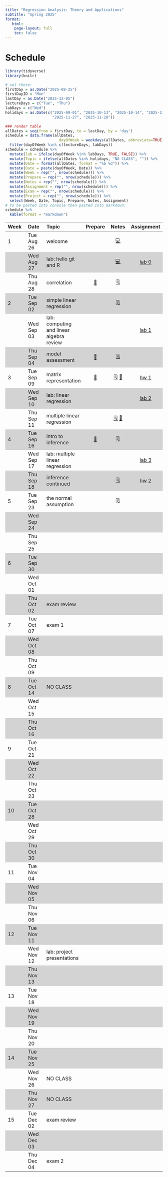 ```yaml
---
title: "Regression Analysis: Theory and Applications"
subtitle: "Spring 2025"
format:
   html: 
    page-layout: full
    toc: false
---
```


<!-- Course description  -->

<!-- In depth study of regression modeling with emphasis on applications and theoretical underpinnings. Linear and logistic regression, analysis of variance, model diagnostics, and selection. Maximum likelihood and least squares estimation of regression parameters. Examples from a variety of fields. Prerequisite: Either any STA 100-level course or STA 230, 231, or 240L and MATH 216, 218, or 221. Recommended co-requisite: STA 230, 231, or 240L. Interested students with different backgrounds should seek instructor consent. This course is required for Statistical Science majors and students interested in taking STA 360. Students interested in an applied-only regression course should take STA 210. -->

<!-- # Tentative outline -->

<!-- Week 1: Simple linear regression and mathematical notation -->

<!-- Week 2: Multiple linear regression  -->

<!-- Week 3: Types of predictors + Model comparison -->

<!-- Week 4: Inference -->

<!-- Week 5: Model conditions and diagnostics -->

<!-- Week 6: Diagnostics and transformations -->

<!-- Week 7: MLE  -->

<!-- Week 8: Logistic regression -->

<!-- Week 9: Logistic regression continued -->

<!-- Week 10: Weighted least squares -->

<!-- Week 11: Variable selection -->

<!-- Week 12: Model selection -->

<!-- Week 13: special topic / account for exam and review days -->

<!-- Week 14: no class -->

<!-- Week 15: special topic / account for exam and review days -->

# Schedule

```r
library(tidyverse)
library(knitr)
```

```r
# set these:
firstDay = as.Date("2025-08-25")
firstDayID = "Mon"
lastDay = as.Date("2025-12-05")
lectureDays = c("Tue", "Thu")
labDays = c("Wed")
holidays = as.Date(c("2025-09-01", "2025-10-13", "2025-10-14", "2025-11-26",
                     "2025-11-27", "2025-11-28"))

### render table
allDates = seq(from = firstDay, to = lastDay, by = 'day')
schedule = data.frame(allDates,
                        dayOfWeek = weekdays(allDates, abbreviate=TRUE)) %>%
  filter(dayOfWeek %in% c(lectureDays, labDays))
schedule = schedule %>%
  mutate(lab = ifelse(dayOfWeek %in% labDays, TRUE, FALSE)) %>%
  mutate(Topic = ifelse(allDates %in% holidays, "NO CLASS", "")) %>%
  mutate(Date = format(allDates, format = "%b %d")) %>%
  mutate(Date = paste(dayOfWeek, Date)) %>%
  mutate(Week = rep("", nrow(schedule))) %>%
  mutate(Prepare = rep("", nrow(schedule))) %>%
  mutate(Notes = rep("", nrow(schedule))) %>%
  mutate(Assignment = rep("", nrow(schedule))) %>%
  mutate(Exam = rep("", nrow(schedule))) %>%
  mutate(Project = rep("", nrow(schedule))) %>%
  select(Week, Date, Topic, Prepare, Notes, Assignment)
# to be pasted into console then pasted into markdown:
schedule %>%
  kable(format = "markdown")
```

```{=html}
<style>
    .heatMap {
        width: 100%;
        text-align: center;
    }
    .heatMap th {
        word-wrap: break-word;
        text-align: center;
    }
<!--     .heatMap tr:nth-of-type(2n+1) { -->
<!--   background: #FFF; -->
<!-- } -->
    .heatMap tr:nth-of-type(2n) { background: #D3D3D3; }
</style>
```

<!-- useful icons 💻🗒📝📖-->

::: heatMap
| Week | Date | Topic | Prepare | Notes | Assignment |
|:-----------|:-----------|:-----------|:----------:|:----------:|:----------:|
| 1 | Tue Aug 26 | welcome |  | [💻](/notes/slides/lec01-welcome.html) |  |
|  | Wed Aug 27 | lab: hello git and R |  | [💻](/labs/lab0-slides.html) | [lab 0](/labs/lab00.html) |
|  | Thu Aug 28 | correlation | [📖](/prepare/prepare-lec02.html) | [🗒](/notes/lec02-correlation.html) |  |
| 2 | Tue Sep 02 | simple linear regression |  | [🗒](/notes/lec03-slr.html) |  |
|  | Wed Sep 03 | lab: computing and linear algebra review |  |  | [lab 1](/labs/lab01.html) |
|  | Thu Sep 04 | model assessment | [📖](/prepare/prepare-lec03.html) | [🗒](/notes/lec04-model-assessment.html) |  |
| 3 | Tue Sep 09 | matrix representation | [📖](/prepare/prepare-lec04.html) | [🗒](/notes/lec05-matrix-form-regression.html) [📝](/notes/geometry_slr.pdf) | [hw 1](/hw/hw01.html) |
|  | Wed Sep 10 | lab: linear regression |  |  | [lab 2](/labs/lab02.html) |
|  | Thu Sep 11 | multiple linear regression |  | [🗒](/notes/lec06-multiple-regression.html) [📝](/notes/HatMatrix.pdf) |  |
| 4 | Tue Sep 16 | intro to inference | [📖](/prepare/prepare-lec05.html) | [🗒](/notes/lec07-intro-inference.html) |  |
|  | Wed Sep 17 | lab: multiple linear regression |  |  | [lab 3](/labs/lab03.html) |
|  | Thu Sep 18 | inference continued |  | [🗒](/notes/lec08-inference-2.html) | [hw 2](/hw/hw02.html) |
| 5 | Tue Sep 23 | the normal assumption |  | [🗒](/notes/lec09-normal.html) |  |
|  | Wed Sep 24 |  |  |  |  |
|  | Thu Sep 25 |  |  |  |  |
| 6 | Tue Sep 30 |  |  |  |  |
|  | Wed Oct 01 |  |  |  |  |
|  | Thu Oct 02 | exam review |  |  |  |
| 7 | Tue Oct 07 | exam 1 |  |  |  |
|  | Wed Oct 08 |  |  |  |  |
|  | Thu Oct 09 |  |  |  |  |
| 8 | Tue Oct 14 | NO CLASS |  |  |  |
|  | Wed Oct 15 |  |  |  |  |
|  | Thu Oct 16 |  |  |  |  |
| 9 | Tue Oct 21 |  |  |  |  |
|  | Wed Oct 22 |  |  |  |  |
|  | Thu Oct 23 |  |  |  |  |
| 10 | Tue Oct 28 |  |  |  |  |
|  | Wed Oct 29 |  |  |  |  |
|  | Thu Oct 30 |  |  |  |  |
| 11 | Tue Nov 04 |  |  |  |  |
|  | Wed Nov 05 |  |  |  |  |
|  | Thu Nov 06 |  |  |  |  |
| 12 | Tue Nov 11 |  |  |  |  |
|  | Wed Nov 12 | lab: project presentations |  |  |  |
|  | Thu Nov 13 |  |  |  |  |
| 13 | Tue Nov 18 |  |  |  |  |
|  | Wed Nov 19 |  |  |  |  |
|  | Thu Nov 20 |  |  |  |  |
| 14 | Tue Nov 25 |  |  |  |  |
|  | Wed Nov 26 | NO CLASS |  |  |  |
|  | Thu Nov 27 | NO CLASS |  |  |  |
| 15 | Tue Dec 02 | exam review |  |  |  |
|  | Wed Dec 03 |  |  |  |  |
|  | Thu Dec 04 | exam 2 |  |  |  |
:::
